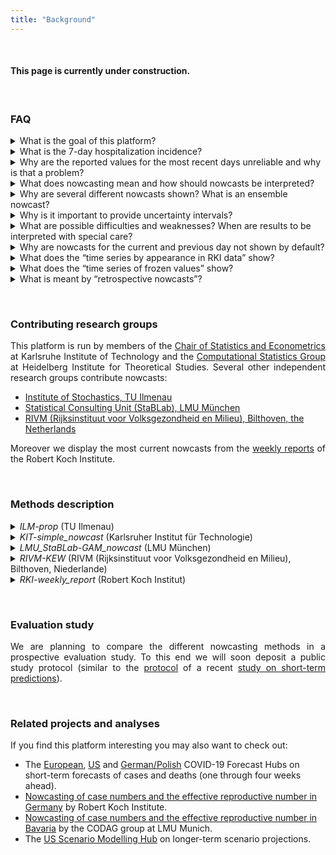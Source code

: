 ```yaml
---
title: "Background"
---
```


<style>
p {
  text-align: justify;
}

blockquote {
  text-align: justify;
  font-size: 10pt;
}
</style>

<br>

#### This page is currently under construction.

<br>

### FAQ

<details><summary>What is the goal of this platform?</summary>
<blockquote>
The main goal of this project is to estimate the 7-day hospitalization incidence for Germany and its states reliably and to assess recent trends based on incomplete data. The frequently referred to most recent values of the raw hospitalization incidence underestimate the true number of hospitalizations (see also answers to the other questions). Nowcasting corrections of these numbers allow for a better assessment of the current epidemic situation.
<br>
At the same time we have a scientific interest to compare different nowcasting methods and to assess whether the combination of different nowcasts yields more reliable results.
</blockquote>
</details>

<details><summary>What is the 7-day hospitalization incidence?</summary>
<blockquote>
We follow the definition by Robert Koch Institute. Today's seven-day hospitalization incidence is the number of hospitalized cases of COVID-19 (in absolute numbers or per 100.000 population) whose *Meldedatum*, i.e. the date when the respective infection was electronically recorded at the local health authorities was in the 7 preceding days. It is thus *not* equivalent to the number of new hospitalizations during the last 7 days. Also, the 7-day hospitalization incidence does not take into account whether the reason of hospitalization was COVID-19 or not.
<br>
Further information on the 7-day hospitalization incidence (in German) are available on the [GitHub site of Robert Koch-Institute](https://github.com/robert-koch-institut/COVID-19-Hospitalisierungen_in_Deutschland){target="_blank"}.
</blockquote>
</details>

<details><summary>Why are the reported values for the most recent days unreliable and why is that a problem?</summary>
<blockquote>
The *Meldedatum* and the date when a hospitalization first appears the data set at Robert Koch Institut can be several days or even weeks apart. Several aspects play a role here. Firstly, an infected person may not be in a state which requires hospitalization on the *Meldedatum*, but reach such a state at a later point. In this case, the number of hospitalizations for the respective *Meldedatum* will be retrospectively increased by one. Secondly, there can be reporting delays between the actual date of hospitalization and the appearance of the hospitalization in the RKI data.
<br>
The daily values of the hospitalization incidence aggregated by *Meldedatum* are thus usually corrected upwards during the following days and weeks. Most additions occur within a few days, so that the values for the last few days are most strongly affected. Oftentimes they considerably underestimate the true number of hospitalizations (see e.g. [this news item](https://www.ndr.de/nachrichten/info/Hospitalisierungsrate-zeigt-nur-noch-die-Haelfte-der-Corona-Patienten,hospitalisierungsrate102.html){target="_blank"} by the public broadcaster NDR or [CODAG-Report Nr. 21](https://www.covid19.statistik.uni-muenchen.de/pdfs/codag-bericht-21.pdf){target="_blank"} by LMU Munich; both in German). In particular, preliminary data can create the impression of a decreasing hospitalization incidence even if it is actually on the rise.
</blockquote>
</details>

<details><summary>What does nowcasting mean and how should nowcasts be interpreted?</summary>
<blockquote>
Nowcasting is a statistical tool which, based on preliminary data, estimates which value a given quantity will take once measurements are complete. In our application we estimate how many hospitalizations will be reported in total for a given *Meldedatum*. To this end, information on the hospitalizations already reported up to the current date and data on past reporting delays are used.
<br>
The term nowcasting typically refers to events which have already occurred, but have not been measured or reported completely. For instance, nowcasting methods can be used to estimate how many cases of COVID-19 have been detected on a given day before these information have been aggregated into a central data set. This is not exactly the case for the hospitalization incidence as it is possible that hospitalizations linked to a given *Meldedatum* have not even occurred yet at the time of nowcasting. We nonetheless use the term *nowcasting* as it has become common for this type of analysis.
<br>
The nowcasts presented here should be interpreted as probability statements. An exact estimation of the true number of hospitalizations is not feasible and nowcasts can merely provide a range of probable values (see below).
</blockquote>
</details>

<details><summary>Why are several different nowcasts shown? What is an ensemble nowcast?</summary>
<blockquote>
Nowcasts are always based on a number of assumptions. Moeover, different models may include different additional data sources. Therefore, results based on different approaches often vary, and it is reasonable to compare different nowcasts to get an idea of the range of predictions. Moreover it can be helpful to combine several nowcasts into a so-called ensemble nowcast to achieve a more robust estimation. This approach has shown benefits for instance in [weather forecasting](https://www.science.org/doi/abs/10.1126/science.1115255){target="_blank"}, but also in [epidmimological applications](https://www.medrxiv.org/content/10.1101/2021.02.03.21250974v2){target="_blank"}.
</blockquote>
</details>

<details><summary>Why is it important to provide uncertainty intervals?</summary>
<blockquote>
No model is perfect and the exact number of hospitalizations for a given *Meldedatum* canot be predicted exactly. The nowcasts displayed here therefore explicitly quantify their own uncertainty, i.e. they state how reliable they consider their own estimation. This is done via intervals which are supposed to contain the true value with a given probability (50% or 95%).
</blockquote>
</details>

<details><summary>What are possible difficulties and weaknesses? When are results to be interpreted with special care?</summary>
<blockquote>
The central assumption on which most nowcasts are built is that the delays between the *Meldedatum* and the apppearance of a hospitalization in the RKI data set will follow similar patterns in the future as they did in the past. If this is not the case, e.g., due to major changes in testing strategies or an overload of the health system, the quality of nowcasts may suffer.
</blockquote>
</details>

<details><summary>Why are nowcasts for the current and previous day not shown by default?</summary>
<blockquote>
For the last two days a particularly large number of additional reports must be expected. Therefore, nowcasts for these days are less reliable than for days which are further in the past. For this reason we do not show nowcasts for the last two days by default and recomend to interpret them with special care.
</blockquote>
</details>

<details><summary>What does the "time series by appearance in RKI data" show?</summary>
<blockquote>
An alternative to nowcasting the hospitalization incidence by *Meldedatum* (i.e. the day when the respective infection was electronically recorded by the local health authority, see above) is to aggregate hospitalizations by the day when they first appeared in the RKI data set. These numbers do not change over the following days, meaning that trends are more straightforward to interpret. Owing to reporting delays, the resulting curve is typically shifted to the right compared to the seven-day hospitalization incidence by *Meldedatum*.
</blockquote>
</details>


<details><summary>What does the "time series of frozen values" show?</summary>
<blockquote>
Another alternative to nowcasting is to show the 7-day hospitalization incidence for each *Meldedatum* based on the data version from the respective date. This way, all shown values will be similarly incomplete and more comparable over time. A downside of this approach is that it only exploits part of the information already available.
</blockquote>
</details>

<details><summary>What is meant by "retrospective nowcasts"?</summary>
<blockquote>
The main goal of this project is to provide nowcasts in real time to allow for an improved assessment of the current situation. However, in order to systematically compare different modelling approaches, we also collect nowcast which have been created retrospectively and evaluate how they would have performed in the past. For a fair comparison it is crucial that models only use data which would already have been available at the respective time of nowcasting.
</blockquote>
</details>

<br>

### Contributing research groups

This platform is run by members of the [Chair of Statistics and Econometrics](https://statistik.econ.kit.edu/index.php){target="_blank"} at Karlsruhe Institute of Technology and the [Computational Statistics Group](https://www.h-its.org/de/forschung/cst/){target="_blank"} at Heidelberg Institute for Theoretical Studies. Several other independent research groups contribute nowcasts:

- [Institute of Stochastics, TU Ilmenau](https://www.tu-ilmenau.de/stochastik/){target="_blank"}
- [Statistical Consulting Unit (StaBLab), LMU München](https://corona.stat.uni-muenchen.de/){target="_blank"}
- [RIVM (Rijksinstituut voor Volksgezondheid en Milieu), Bilthoven, the Netherlands](https://www.rivm.nl/en){target="_blank"}

Moreover we display the most current nowcasts from the [weekly reports](https://www.rki.de/DE/Content/InfAZ/N/Neuartiges_Coronavirus/Situationsberichte/Gesamt.html){target="_blank"} of the Robert Koch Institute.

<br>

### Methods description

<details><summary>*ILM-prop* (TU Ilmenau)</summary>
<blockquote>
These Nowcasts are based on the proportion of the 7-day incidence of COVID-19 cases that appear in the hospitalization incidence after one, two etc. weeks. This model then multiplies todays known 7-day incidence by these weekly proportions and predicts todays 7-day hospitalization incidence by summing these up. 
The uncertainty is based on a log-normal (within age-groups) or normal (sum over all age groups) distribution where the dispersion is estimated based on retrospective application of the model.
</blockquote>
</details>

<details><summary>*KIT-simple_nowcast* (Karlsruher Institut für Technologie)</summary>
<blockquote>
Nowcasting is based on a simple estimation of the distribution of delays between the Meldedatum and appearance in the RKI data set (based on the last 50 days). From these, multiplication factors are derived and used for an upward correction of incomplete observations. To assess the nowcast uncertainty, the same corrected values are generated for past time points (based on the information available at the respective time) and compared to the subsequently observed values. To this end we assume a negative binomial distribution, where the dispersion parameter is a function of the time difference between Meldedatum and date of nowcast. Estimation of the dispersion parameter ist done via a maximum likelihood approach.
<br>
This method is purposefully kept simple. The central assumption is that delay distributions are temporally stable. Weekday effects and recent developments in case numbers are not accounted for.
</blockquote>
</details>


<details><summary>*LMU_StaBLab-GAM_nowcast* (LMU München)</summary>
<blockquote>
Nowcasts are based on a generalized additive model and the sequential multinomial structure of the time delay. The model is a slightly adapted version of the method by [Schneble et al. (2020)](https://onlinelibrary.wiley.com/doi/full/10.1002/bimj.202000143){target="_blank"} for nowcasting of fatal infections.
</blockquote>
</details>




<details><summary>*RIVM-KEW* (RIVM (Rijksinstituut voor Volksgezondheid en Milieu), Bilthoven, Niederlande)</summary>
<blockquote>
This model is a simplified version of the model presented by van de Kassteele, Eilers and Wallinga ([Epidemiology, 2019](https://doi.org/10.1097/ede.0000000000001050){target="_blank"}). The reported counts by date and delay are described by a negative binomial distribution. The expected values are modelled by a two-dimensional P-spline surface and other covariates. This surface is extrapolated for all dates and delays outside the reporting triangle. The nowcast is obtained by summing all counts over the delays by date. Prediction intervals are obtained by Monte Carlo simulation from the predictive distribution. This simplified model is without the calender time x delay interaction, the unimodality and boundary constraints. Model fitting is done efficiently using the [mgcv](https://cran.r-project.org/web/packages/mgcv/index.html){target="_blank"} package in R.
</blockquote>
</details>

<details><summary>*RKI-weekly_report* (Robert Koch Institut)</summary>
<blockquote>
These nowcasts are taken from the [weekly reports of the Robert Koch Institute](https://www.rki.de/DE/Content/InfAZ/N/Neuartiges_Coronavirus/Situationsberichte/Gesamt.html){target="_blank"} (updated on Thursdays). These are based on a modified version of the [nowcasting method for 7-day case incidences](https://www.rki.de/DE/Content/InfAZ/N/Neuartiges_Coronavirus/Projekte_RKI/Nowcasting.html){target="_blank"}.
<br>
As the RKI nowcasts are currently only communiated via the weekly reports, we read out the numbers from the respective figures, which may lead to minor imprecisions.
</blockquote>
</details>

<br>

### Evaluation study

We are planning to compare the different nowcasting methods in a prospective evaluation study. To this end we will soon deposit a public study protocol (similar to the [protocol](https://osf.io/zkdvb/){target="_blank"} of a recent [study on short-term predictions](https://www.nature.com/articles/s41467-021-25207-0){target="_blank"}).

<br>

### Related projects and analyses

If you find this platform interesting you may also want to check out:

- The [European](https://covid19forecasthub.eu/){target="_blank"}, [US](https://covid19forecasthub.org/){target="_blank"} and [German/Polish](https://kitmetricslab.github.io/forecasthub/){target="_blank"} COVID-19 Forecast Hubs on short-term forecasts of cases and deaths (one through four weeks ahead).
- [Nowcasting of case numbers and the effective reproductive number in Germany](https://www.rki.de/DE/Content/InfAZ/N/Neuartiges_Coronavirus/Projekte_RKI/Nowcasting.html){target="_blank"} by Robert Koch Institute.
- [Nowcasting of case numbers and the effective reproductive number in Bavaria](https://corona.stat.uni-muenchen.de/nowcast/){target="_blank"} by the CODAG group at LMU Munich.
- The [US Scenario Modelling Hub](https://covid19scenariomodelinghub.org/){target="_blank"} on longer-term scenario projections.